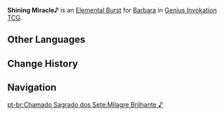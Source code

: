 {{About|the Character Card Skill for [[Genius Invokation TCG]]|the Playable Character Talent|Shining Miracle♪}}
{{Genius Invokation TCG Skill Infobox
|title      = Shining Miracle♪
|image      = Shining Miracle♪ Character Card Skill.png
|type       = Elemental Burst
|character  = Barbara
|element    = Hydro
|matching   = 3
|energy     = 3
|effect     = Heals all of your characters for 4 HP.
|order      = 3
}}
'''Shining Miracle♪''' is an [[Character Card Elemental Burst|Elemental Burst]] for [[Barbara (Character Card)|Barbara]] in [[Genius Invokation TCG]].

==Other Languages==
{{Other Languages|Transclude=Shining Miracle♪
|it      = Miracolo fulgido♪
|it_tl   = Shining Miracle♪
}}

==Change History==
{{Change History|3.3}}

==Navigation==
{{Genius Invokation TCG Skill Navbox|Barbara}}

[[pt-br:Chamado Sagrado dos Sete:Milagre Brilhante ♪]]